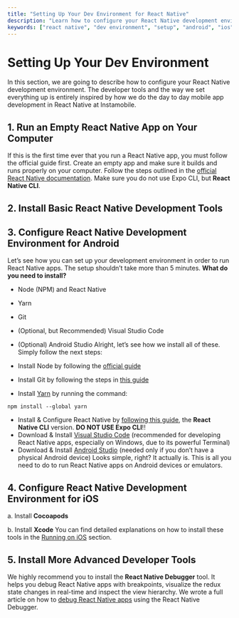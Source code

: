 ```yaml
---
title: "Setting Up Your Dev Environment for React Native"
description: "Learn how to configure your React Native development environment with this step-by-step guide. Follow the instructions to install necessary tools and set up your environment for both Android and iOS development."
keywords: ["react native", "dev environment", "setup", "android", "ios", "development tools", "react native cli", "visual studio code", "android studio", "cocoapods", "xcode"]
---
```


 # Setting Up Your Dev Environment  
 
In this section, we are going to describe how to configure your React Native development environment. The developer tools and the way we set everything up is entirely inspired by how we do the day to day mobile app development in React Native at Instamobile.

## 1. Run an Empty React Native App on Your Computer
If this is the first time ever that you run a React Native app, you must follow the official guide first. Create an empty app and make sure it builds and runs properly on your computer. Follow the steps outlined in the [official React Native documentation](https://reactnative.dev/docs/environment-setup). Make sure you do not use Expo CLI, but __React Native CLI__.

## 2. Install Basic React Native Development Tools
## 3. Configure React Native Development Environment for Android
Let’s see how you can set up your development environment in order to run React Native apps. The setup shouldn’t take more than 5 minutes. __What do you need to install?__

+ Node (NPM) and React Native
+ Yarn
+ Git
+ (Optional, but Recommended) Visual Studio Code
+ (Optional) Android Studio
Alright, let’s see how we install all of these. Simply follow the next steps:

+ Install Node by following the [official guide](https://nodejs.org/en/download/package-manager)
+ Install Git by following the steps in [this guide](https://git-scm.com/book/en/v2/Getting-Started-Installing-Git)
+ Install [Yarn](https://classic.yarnpkg.com/en/docs/install/#mac-stable) by running the command:
```mdx
npm install --global yarn
```
+ Install & Configure React Native by [following this guide](https://reactnative.dev/docs/getting-started), the __React Native CLI__ version. __DO NOT USE Expo CLI__!!
+ Download & Install [Visual Studio Code](https://code.visualstudio.com/) (recommended for developing React Native apps, especially on Windows, due to its powerful Terminal)
+ Download & Install [Android Studio](https://developer.android.com/studio) (needed only if you don’t have a physical Android device)
Looks simple, right? It actually is. This is all you need to do to run React Native apps on Android devices or emulators.

## 4. Configure React Native Development Environment for iOS
a. Install __Cocoapods__

b. Install __Xcode__ You can find detailed explanations on how to install these tools in the [Running on iOS](/../../docs/getting-started-with-react-native/running-on-ios) section.

## 5. Install More Advanced Developer Tools
We highly recommend you to install the __React Native Debugger__ tool. It helps you debug React Native apps with breakpoints, visualize the redux state changes in real-time and inspect the view hierarchy. We wrote a full article on how to [debug React Native apps](https://instamobile.io/react-native-tutorials/react-native-breakpoints-debugging/) using the React Native Debugger.

